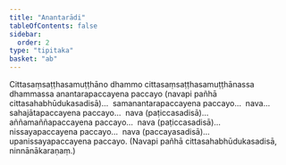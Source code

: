 ```yaml
---
title: "Anantarādi"
tableOfContents: false
sidebar:
  order: 2
type: "tipitaka"
basket: "ab"
---
```



<DynamicBreadcrumb />

<Division number="303">

<Paragraph number="3062">
Cittasaṃsaṭṭhasamuṭṭhāno dhammo cittasaṃsaṭṭhasamuṭṭhānassa dhammassa anantarapaccayena paccayo (navapi pañhā cittasahabhūdukasadisā)…  samanantarapaccayena paccayo…  nava…  sahajātapaccayena paccayo…  nava (paṭiccasadisā)…  aññamaññapaccayena paccayo…  nava (paṭiccasadisā)…  nissayapaccayena paccayo…  nava (paccayasadisā)…  upanissayapaccayena paccayo. (Navapi pañhā cittasahabhūdukasadisā, ninnānākaraṇaṃ.)
</Paragraph>
</Division>